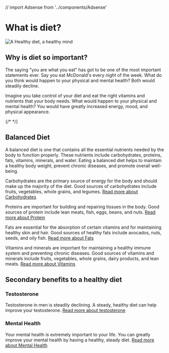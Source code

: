 // import Adsense from '../components/Adsense'

<Head>
    <title>Diet | Guy Guide</title>
    <meta
        name="description"
        content="Diet and it's importance in men's health"
    />
    <meta
        property="og:description"
        content="Guy Guide | Diet"
    />
</Head>

# What is diet?

![A Healthy diet, a healthy mind](/diet/green-leafy-mind.png)

## Why is diet so important?
The saying "you are what you eat" has got to be one of the most important statements ever. Say you eat McDonald's every night of the week. What do you think would happen to your physical and mental health? Both would steadily decline. 

Imagine you take control of your diet and eat the right vitamins and nutrients that your body needs. What would happen to your physical and mental health? You would have greatly increased energy, mood, and physical appearance.

{/* <Adsense /> */}

## Balanced Diet
A balanced diet is one that contains all the essential nutrients needed by the body to function properly. These nutrients include carbohydrates, proteins, fats, vitamins, minerals, and water. Eating a balanced diet helps to maintain a healthy body weight, prevent chronic diseases, and promote overall well-being.

Carbohydrates are the primary source of energy for the body and should make up the majority of the diet. Good sources of carbohydrates include fruits, vegetables, whole grains, and legumes. [Read more about Carbohydrates](/diet/nutrition/carbohydrates)

Proteins are important for building and repairing tissues in the body. Good sources of protein include lean meats, fish, eggs, beans, and nuts. [Read more about Protein](/diet/nutrition/protein)

Fats are essential for the absorption of certain vitamins and for maintaining healthy skin and hair. Good sources of healthy fats include avocados, nuts, seeds, and oily fish. [Read more about Fats](/diet/nutrition/fats)

Vitamins and minerals are important for maintaining a healthy immune system and preventing chronic diseases. Good sources of vitamins and minerals include fruits, vegetables, whole grains, dairy products, and lean meats. [Read more about Vitamins](/diet/nutrition/vitamins)

## Secondary benefits to a healthy diet

### Testosterone 
Testosterone in men is steadily declining. A steady, healthy diet can help improve your testosterone. [Read more about testosterone](/testosterone)

### Mental Health
Your mental health is extremely important to your life. You can greatly improve your mental health by having a healthy, steady diet. [Read more about Mental Health](/mental-health)

<Adsense />